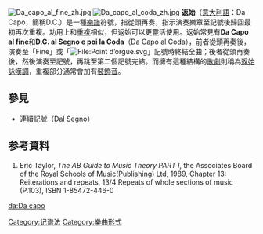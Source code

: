 {{NoteTA
|G1 = Music
}}
{{Redirect2|Da capo|其他意思|Da capo (消歧義)}} 
[[File:Da_capo_al_fine_zh.jpg|thumb]]
[[File:Da_capo_al_coda_zh.jpg|thumb]]
'''返始'''（[[意大利語|意大利語]]：Da Capo，簡稱D.C.）是一種[[樂譜|樂譜]]符號，指從頭再奏，指示演奏樂章至記號後歸回最初再次重複。功用上和[[重複|重複]]相似，但返始可以更靈活使用。返始常見有'''Da Capo al fine'''和'''D.C. al Segno e poi la Coda'''（Da Capo al Coda），前者從頭再奏後，演奏至「Fine」或「[[File:Point_d’orgue.svg|File:Point d’orgue.svg]]」記號時終結全曲；後者從頭再奏後，然後演奏至記號，再跳至第二個記號完結。而擁有這種結構的[[歌劇|歌劇]]則稱為[[返始詠嘆調|返始詠嘆調]]，重複部分通常會加有[[裝飾音|裝飾音]]。

==參見==
*[[連續記號|連續記號]]（Dal Segno）

==参考資料==
<div class="references-small">
#Eric Taylor, ''The AB Guide to Music Theory PART I'', the Associates Board of the Royal Schools of Music(Publishing) Ltd, 1989, Chapter 13: Reiterations and repeats, 13/4 Repeats of whole sections of music (P.103), ISBN 1-85472-446-0
</div>

{{Musical notation}}

[[Category:记谱法|Category:记谱法]]
[[Category:樂曲形式|Category:樂曲形式]]

[[da:Da_capo|da:Da capo]]